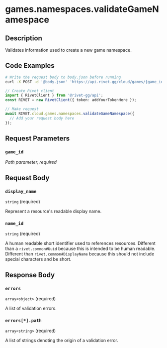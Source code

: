 

# games.namespaces.validateGameNamespace

## Description

Validates information used to create a new game namespace.


## Code Examples

<CodeGroup title='Request' tag='POST' label='https://api.rivet.gg/cloud/games/{game_id}/namespaces/validate'>

```bash {{ title: 'cURL' }}
# Write the request body to body.json before running
curl -X POST -d '@body.json' 'https://api.rivet.gg/cloud/games/{game_id}/namespaces/validate'
```

```ts
// Create Rivet client
import { RivetClient } from '@rivet-gg/api';
const RIVET = new RivetClient({ token: addYourTokenHere });

// Make request
await RIVET.cloud.games.namespaces.validateGameNamespace({
  // Add your request body here
});
```

</CodeGroup>


## Request Parameters


### `game_id`

_Path parameter, required_





## Request Body

### `display_name`

`string` (required)

Represent a resource's readable display name.

### `name_id`

`string` (required)

A human readable short identifier used to references resources. Different than a `rivet.common#Uuid` because this is intended to be human readable. Different than `rivet.common#DisplayName` because this should not include special characters and be short.




## Response Body

### `errors`

`array<object>` (required)

A list of validation errors.

### `errors[*].path`

`array<string>` (required)

A list of strings denoting the origin of a validation error.



